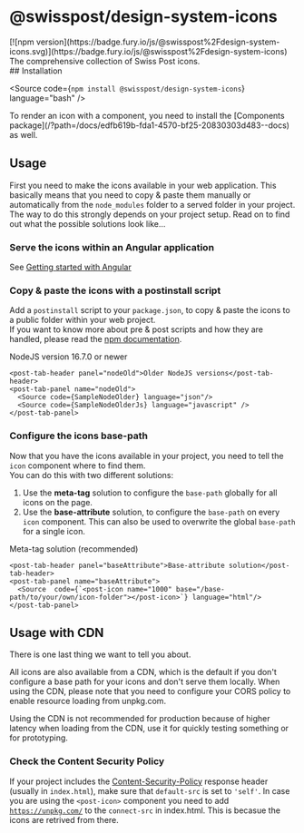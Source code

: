 
<Meta of={PackageIconsStories} />

# @swisspost/design-system-icons

<div className="npm-package-link">
  [![npm version](https://badge.fury.io/js/@swisspost%2Fdesign-system-icons.svg)](https://badge.fury.io/js/@swisspost%2Fdesign-system-icons)
</div>

<div className='lead'>
  The comprehensive collection of Swiss Post icons.
</div>

<PackageDocs changelog={changelog}>
  ## Installation

  <Source code={`npm install @swisspost/design-system-icons`} language="bash" />

  <post-banner data-size="md">
    To render an icon with a component, you need to install the [Components
    package](/?path=/docs/edfb619b-fda1-4570-bf25-20830303d483--docs) as well.
  </post-banner>

  ## Usage

  First you need to make the icons available in your web application.
  This basically means that you need to copy & paste them manually or automatically from the `node_modules` folder to a served folder in your project.
  The way to do this strongly depends on your project setup.
  Read on to find out what the possible solutions look like...

  ### Serve the icons within an Angular application

  See [Getting started with Angular](/?path=/docs/8426deb2-3d6d-4fcc-90e6-1ca9737b2ed0--docs)

  ### Copy & paste the icons with a postinstall script

  Add a `postinstall` script to your `package.json`, to copy & paste the icons to a public folder within your web project.<br/>
  If you want to know more about pre & post scripts and how they are handled, please read the <a href="https://docs.npmjs.com/cli/v7/using-npm/scripts#description">npm documentation</a>.

  <post-tabs>
    <post-tab-header panel="nodeNew">NodeJS version 16.7.0 or newer</post-tab-header>
    <post-tab-panel name="nodeNew">
      <Source  code={SampleNode16} language="json"/>
    </post-tab-panel>

    <post-tab-header panel="nodeOld">Older NodeJS versions</post-tab-header>
    <post-tab-panel name="nodeOld">
      <Source code={SampleNodeOlder} language="json"/>
      <Source code={SampleNodeOlderJs} language="javascript" />
    </post-tab-panel>
  </post-tabs>

  ### Configure the icons base-path

  Now that you have the icons available in your project, you need to tell the `icon` component where to find them.<br/>
  You can do this with two different solutions:

  1. Use the **meta-tag** solution to configure the `base-path` globally for all icons on the page.
  2. Use the **base-attribute** solution, to configure the `base-path` on every `icon` component. This can also be used to overwrite the global `base-path` for a single icon.

  <post-tabs>
    <post-tab-header panel="metaTag">Meta-tag solution (recommended)</post-tab-header>
    <post-tab-panel name="metaTag">
      <Source code={SampleIconMeta} language="html" />
    </post-tab-panel>

    <post-tab-header panel="baseAttribute">Base-attribute solution</post-tab-header>
    <post-tab-panel name="baseAttribute">
      <Source  code={`<post-icon name="1000" base="/base-path/to/your/own/icon-folder"></post-icon>`} language="html"/>
    </post-tab-panel>
  </post-tabs>

  ## Usage with CDN

  There is one last thing we want to tell you about.

  All icons are also available from a CDN, which is the default if you don't configure a base path for your icons and don't serve them locally. When using the CDN, please note that you need to configure your CORS policy to enable resource loading from unpkg.com.

  <post-banner type="warning" data-size="md">
    Using the CDN is not recommended for production because of higher latency when loading from the
    CDN, use it for quickly testing something or for prototyping.
  </post-banner>

  ### Check the Content Security Policy

  If your project includes the <a href="https://developer.mozilla.org/en-US/docs/Web/HTTP/Headers/Content-Security-Policy">Content-Security-Policy</a> response header (usually in `index.html`),
  make sure that `default-src` is set to `'self'`. In case you are using the `<post-icon>` component you need to add [`https://unpkg.com/`](https://unpkg.com/) to the `connect-src` in index.html. This is becasue the icons are retrived from there.
</PackageDocs>
